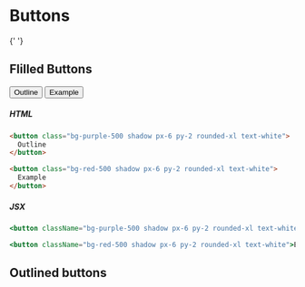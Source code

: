 # Buttons


{' '}

<h2 className="text-4xl font-bold mt-8">Flilled Buttons</h2>

<Flex className="flex justify-center items-center gap-x-8 mt-12">
  <Button className="bg-purple-500 shadow px-6 py-2 rounded-xl text-white">
    Outline
  </Button>
  <Button className="bg-red-500 shadow-md px-6 py-2 rounded-xl text-white">
    Example
  </Button>
</Flex>

##### HTML

```html
<button class="bg-purple-500 shadow px-6 py-2 rounded-xl text-white">
  Outline
</button>

<button class="bg-red-500 shadow px-6 py-2 rounded-xl text-white">
  Example
</button>
```

##### JSX

```jsx
<button className="bg-purple-500 shadow px-6 py-2 rounded-xl text-white">Outline</button>

<button className="bg-red-500 shadow px-6 py-2 rounded-xl text-white">Example</button>
```

<h2 className="text-4xl font-bold mt-8">Outlined buttons</h2>
